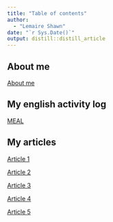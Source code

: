 ```yaml
---
title: "Table of contents"
author:
  - "Lemaire Shawn"
date: "`r Sys.Date()`"
output: distill::distill_article
---
```


## About me

[About me](https://shawnlemaire.github.io/shawn-shawn_blog/posts/about/)

## My english activity log

[MEAL](https://shawnlemaire.github.io/shawn-shawn_blog/posts/meal/)

## My articles

[Article 1](https://shawnlemaire.github.io/shawn-shawn_blog/posts/article1/)

[Article 2](https://shawnlemaire.github.io/shawn-shawn_blog/posts/article2/)

[Article 3](https://shawnlemaire.github.io/shawn-shawn_blog/posts/article3/)

[Article 4](https://shawnlemaire.github.io/shawn-shawn_blog/posts/article4/)

[Article 5]()
